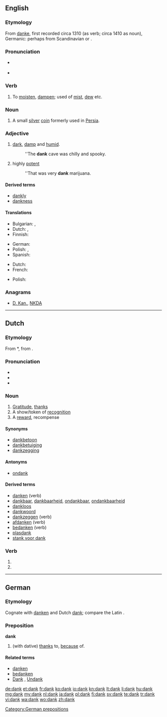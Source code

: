 {{also|Dank}}
==English==

===Etymology===
From {{etyl|enm}} [[danke]], first recorded circa 1310 (as verb; circa 1410 as noun), Germanic: perhaps from Scandinavian or {{etyl|de}}.

===Pronunciation===
* {{a|US}} {{SAMPA|/dANk/}}
* {{rhymes|æŋk}}

===Verb===
{{en-verb}}

# {{obsolete}} {{intransitive}} To [[moisten]], [[dampen]]; used of [[mist]], [[dew]] etc.

===Noun===
{{en-noun}}

# A small [[silver]] [[coin]] formerly used in [[Persia]].

===Adjective===
{{en-adj|dank|er}}

# [[dark]], [[damp]] and [[humid]].
#: ''The '''dank''' cave was chilly and spooky.
# {{figuratively}} highly [[potent]]
#: ''That was very '''dank''' marijuana.

====Derived terms====
* [[dankly]]
* [[dankness]]

====Translations====
{{trans-top|dark, damp and humid}}
* Bulgarian: {{t+|bg|влажен}},  {{t|bg|усоен}}
* Dutch: {{t+|nl|klam}}, {{t+|nl|vochtig}}
* Finnish: {{t+|fi|kostea}}
{{trans-mid}}
* German: {{t+|de|feucht}}
* Polish: {{t|pl|wilgotny|m}}, {{t|pl|zawilgocony|m}}
* Spanish: {{t+|es|húmedo}}
{{trans-bottom}}

{{trans-top|highly potent}}
* Dutch: {{t+|nl|straf}}
* French: {{t+|fr|fort}}
{{trans-mid}}
* Polish: {{t|pl|mocny|m}}
{{trans-bottom}}

===Anagrams===
* [[D. Kan.#English|D. Kan.]], [[NKDA#English|NKDA]]

----

==Dutch==

===Etymology===
From {{etyl|odt|nl}} *{{term||thank|lang=odt}}, from {{proto|Germanic|þankaz|lang=nl}}.

===Pronunciation===
* {{rhymes|ɑŋk|lang=nl}}
* {{IPA|[dɑŋk]|lang=nl}}
* {{audio|Nl-dank.ogg|audio}}

===Noun===
{{nl-noun|g=m|-|-}}

# [[gratitude|Gratitude]], [[thanks]]
# A show/token of [[recognition]]
# A [[reward]], recompense

====Synonyms====
* [[dankbetoon]] {{n}}
* [[dankbetuiging]]
* [[dankzegging]]

====Antonyms====
* [[ondank]]

====Derived terms====
* [[danken]] (verb)
* [[dankbaar]], [[dankbaarheid]], [[ondankbaar]], [[ondankbaarheid]]
* [[dankloos]]
* [[dankwoord]] {{n}}
* [[dankzeggen]] (verb)
* [[afdanken]] (verb)
* [[bedanken]] (verb)
* [[plasdank]] {{m}}
* [[stank voor dank]]

===Verb===
{{head|nl}}

# {{nl-verb-form|p=1|n=sg|t=pres|m=ind|danken}}
# {{nl-verb-form|m=imp|danken}}

----

==German==

===Etymology===
Cognate with [[danken]] and Dutch [[#Dutch|dank]]; compare the Latin {{term|gratia|grātia|lang=la}}.

===Preposition===
'''dank'''

# (with dative) [[thanks]] to, [[because]] of.

====Related terms====
* [[danken]]
* [[bedanken]]
* [[Dank]] {{m}}, [[Undank]]

[[Category:German prepositions]]

[[de:dank]]
[[et:dank]]
[[fr:dank]]
[[ko:dank]]
[[io:dank]]
[[kn:dank]]
[[lt:dank]]
[[li:dank]]
[[hu:dank]]
[[mg:dank]]
[[my:dank]]
[[nl:dank]]
[[ja:dank]]
[[pl:dank]]
[[fi:dank]]
[[sv:dank]]
[[te:dank]]
[[tr:dank]]
[[vi:dank]]
[[wa:dank]]
[[wo:dank]]
[[zh:dank]]